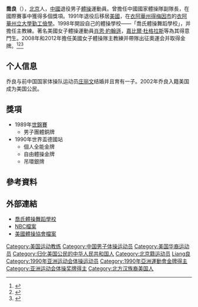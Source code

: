 {{Infobox gymnast
|name= Liang Chow
|image= Norah Flatley + Liang Chow 2014.JPG
|caption= Liang Chow with athlete [[Norah_Flatley|Norah Flatley]] at the [[City_of_Jesolo_Trophy|2014 City of Jesolo Trophy]].
|fullname=
|altname=
|nickname=
|country={{USA}}
|formercountry={{CHN}}
|birth_date= {{birth date and age|1968|01|01}}
|birth_place=[[北京市|北京市]]
|hometown= 
|residence= [[West_Des_Moines|West Des Moines]], [[Iowa|Iowa]], [[USA|USA]]
|death_date=
|death_place=
|height=
|discipline=MAG
|level=
|natlteam=
|club=
|gym=
|collegeteam=
|headcoach=
|assistcoach=
|formercoach=
|choreographer=
|music=
|eponymousskills=
|retired=1992
|show-medals=yes
|medaltemplates=
{{MedalCountry | {{CHN}} }}
{{MedalSport|男子[[竞技体操|竞技体操]]}}
{{MedalCompetition|[[世界竞技体操锦标赛|世界竞技体操锦标赛]]}}
{{MedalBronze|1989 斯图加特|团体}} 
{{MedalCompetition|[[亚洲运动会|亚洲运动会]]}}
{{MedalGold|[[1990年亚洲运动会|1990 北京]]|个人全能}} 
}}

'''喬良'''（{{bd|1968年|1月1日|||catIdx=Q喬}}），[[北京|北京]]人，[[中國|中國]]退役男子[[體操|體操]]運動員。曾擔任中國國家體操隊副隊長，在國際賽事中獲得多個獎項。1991年退役后移居[[美國|美國]]，在[[衣阿華州|衣阿華州]][[得梅因|得梅因市]]的[[衣阿華州立大學|衣阿華州立大學]][[勤工儉學|勤工儉學]]。1998年開設自己的體操學校——「喬氏體操舞蹈學校」，并擔任主教練。著名美國女子體操運動員[[肖恩·約翰遜|肖恩·約翰遜]]，[[嘉比爾·杜格拉斯|嘉比爾·杜格拉斯]]等為其得意門生。2008年和2012年擔任美國女子體操隊主教練并帶隊出征奧運会并取得金牌。<ref>{{Cite web |url=http://2008.sohu.com/20080816/n258923764.shtml |title=10年动人故事 肖恩比赛服绣上中国恩师乔良名字 |access-date=2008-08-20 |archive-url=https://web.archive.org/web/20080826055156/http://2008.sohu.com/20080816/n258923764.shtml |archive-date=2008-08-26 |dead-url=yes }}</ref><ref>{{Cite web |url=http://news.xinhuanet.com/world/2008-07/31/content_8874106.htm |title=乔良，一手栽培美国体操“天后” |accessdate=2008-08-20 |archive-date=2008-08-16 |archive-url=https://web.archive.org/web/20080816055642/http://news.xinhuanet.com/world/2008-07/31/content_8874106.htm |dead-url=no }}</ref><ref>{{Cite web |url=http://www.chinanews.com.cn/olympic/news/2008/08-01/1333151.shtml |title=中新特写：美国体操“华工”乔良回家 |accessdate=2008-08-20 |archive-date=2008-08-20 |archive-url=https://web.archive.org/web/20080820141551/http://www.chinanews.com.cn/olympic/news/2008/08-01/1333151.shtml |dead-url=no }}</ref>

==个人信息==
乔良与前中国国家体操队运动员[[庄丽文|庄丽文]]结婚并且育有一子。2002年乔良入籍美国成为美国公民。

==獎項==
*1989年[[世錦賽|世錦賽]]
**男子團體銅牌
*1990年世界盃德國站
**個人全能金牌
**自由體操金牌
**吊環銀牌

==參考資料==
<div class="references-small">
<references />
</div>

==外部連結==
* [http://www.chowsgym.com/ 喬氏體操舞蹈學校]{{Wayback|url=http://www.chowsgym.com/ |date=20090731130540 }}
* [https://web.archive.org/web/20080816193944/http://www.nbcolympics.com/gymnastics/news/newsid=167231.html NBC檔案]
* [https://web.archive.org/web/20080828040757/http://www2.usa-gymnastics.org/events/2008/olympics/athletes/chow.html 美國體操協會檔案]

{{DEFAULTSORT:Qiao喬}}
[[Category:美国运动教练|Category:美国运动教练]]
[[Category:中国男子体操运动员|Category:中国男子体操运动员]]
[[Category:美国华裔运动员|Category:美国华裔运动员]]
[[Category:归化美国公民的中华人民共和国人|Category:归化美国公民的中华人民共和国人]]
[[Category:北京籍运动员|Category:北京籍运动员]]
[[Category:乔姓|Liang良]]
[[Category:1990年亚洲运动会体操运动员|Category:1990年亚洲运动会体操运动员]]
[[Category:1990年亞洲運動會金牌得主|Category:1990年亞洲運動會金牌得主]]
[[Category:亚洲运动会体操奖牌得主|Category:亚洲运动会体操奖牌得主]]
[[Category:北方汉族裔美国人|Category:北方汉族裔美国人]]